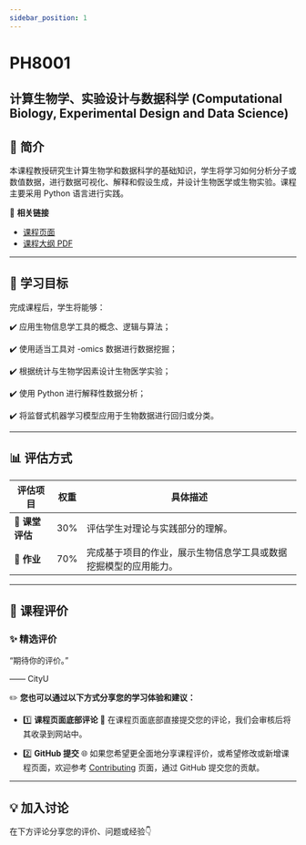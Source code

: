 ```yaml
---
sidebar_position: 1
---
```


# PH8001
## 计算生物学、实验设计与数据科学 (Computational Biology, Experimental Design and Data Science)

## **📘 简介**
本课程教授研究生计算生物学和数据科学的基础知识，学生将学习如何分析分子或数值数据，进行数据可视化、解释和假设生成，并设计生物医学或生物实验。课程主要采用 Python 语言进行实践。

🔗 **相关链接**
- [课程页面](https://www.cityu.edu.hk/catalogue/pg/202425/course/PH8001.htm)
- [课程大纲 PDF](https://www.cityu.edu.hk/catalogue/pg/202425/course/PH8001.pdf)

---

## **🎯 学习目标**

完成课程后，学生将能够：

✔️ 应用生物信息学工具的概念、逻辑与算法；

✔️ 使用适当工具对 -omics 数据进行数据挖掘；

✔️ 根据统计与生物学因素设计生物医学实验；

✔️ 使用 Python 进行解释性数据分析；

✔️ 将监督式机器学习模型应用于生物数据进行回归或分类。

---

## **📊 评估方式**

| **评估项目**          | **权重** | **具体描述**                                                                                       |
|----------------------|---------|---------------------------------------------------------------------------------------------------|
| **📂 课堂评估**       | 30%      | 评估学生对理论与实践部分的理解。                                                                      |
| **📂 作业**           | 70%      | 完成基于项目的作业，展示生物信息学工具或数据挖掘模型的应用能力。                                             |

---

## **💬 课程评价**

### ✨ **精选评价**
<div className={commentStyles.commentBox}>
    <p className={commentStyles.commentText}>
        “期待你的评价。”
    </p>
    <p className={commentStyles.commentAuthor}>—— CityU</p>
</div>

✏️ **您也可以通过以下方式分享您的学习体验和建议：**

- 1️⃣ **课程页面底部评论**
💬 在课程页面底部直接提交您的评论，我们会审核后将其收录到网站中。

- 2️⃣ **GitHub 提交**
🌐 如果您希望更全面地分享课程评价，或希望修改或新增课程页面，欢迎参考 [Contributing](https://penjc.github.io/CityU/contributing) 页面，通过 GitHub 提交您的贡献。

---

## **💡 加入讨论**

在下方评论分享您的评价、问题或经验👇
<Utterances />